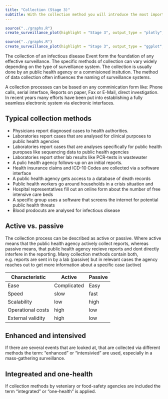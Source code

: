```yaml
---
title: "Collection (Stage 3)"
subtitle: With the collection method you will introduce the most important bias
---
```


::: {.content-visible when-format="html"}
```r
source("../graphs.R")
create_surveillance_plot(highlight = "Stage 3", output_type = "plotly", language = "en")
```
:::

::: {.content-visible when-format="pdf"}
```r
source("../graphs.R")
create_surveillance_plot(highlight = "Stage 3", output_type = "ggplot", language = "en")
```
:::



The collection of an infectious disease Event form the foundation of any effective surveillance. The specific methods of collection can vary widely depending on the type of surveillance system. The collection is usually done by an public health agency or a commisioned insitution. The method of data collection often influences the naming of surveillance systems.

A collection processes can be based on any comminication form like: Phone calls, serial interface, Reports on paper, Fax or E-Mail, direct investigation. In recent years many efforts have been put into establishing a fully seamless electronic system via electronic interfaces. 

## Typical collection methods
- Physicians report diagnosed cases to health authorities.
- Laboratories report cases that are analysed for clinical purposes to public health agencies
- Laboratories report cases that are analyses specifically for public health puropses like sequencing data to public health agencies
- Laboratories report other lab results like PCR-tests in wastewater
- A pulic health agency follows-up on an initial reports.
- Health insurance claims and ICD-10 Codes are collected via a software interface
- A public health agency gets access to a database of death records
- Public health workers go around households in a crisis situation and 
- Hospital representatives fill out an online form about the number of free intensive care beds
- A specific group uses a software that screens the internet for potential public health threats
- Blood prodocuts are analysed for infectious disease

## Active vs. passive
The collection process can be described as active or passive. Where active means that the public health agency actively collect reports, whereas passive means, that public health agency recieve reports and dont directly interfere in the reporting. Many collection methods contain both, e.g. reports are sent in by a lab (passive) but in relevant cases the agency reaches out to get more information about a specific case (active)  

|Characteristic|Active|Passive|
|---|---|---|
|Ease|Complicated|Easy|
|Speed|slow|fast|
|Scalability|low|high|
|Operational costs|high|low|
|External validity|high|low|

## Enhanced and intensived
If there are several events that are looked at, that are collected via different methods the term: "enhanced" or "intensivied" are used, especially in a mass-gathering surveillance. 

## Integreated and one-health
If collection methods by  veteniary or food-safety agencies are included the term "integrated" or "one-health" is applied.  






